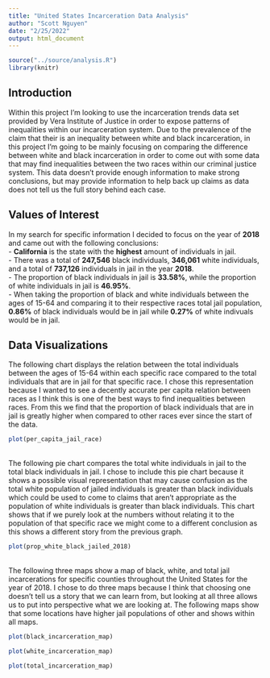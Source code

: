 ```yaml
---
title: "United States Incarceration Data Analysis"
author: "Scott Nguyen"
date: "2/25/2022"
output: html_document
---
```

```r
source("../source/analysis.R")
library(knitr)
```
## Introduction
Within this project I'm looking to use the incarceration trends data set provided by Vera Institute of Justice in order to expose patterns of inequalities within our incarceration system. Due to the prevalence of the claim that their is an inequality between white and black incarceration, in this project I'm going to be mainly focusing on comparing the difference between white and black incarceration in order to come out with some data that may find inequalities between the two races within our criminal justice system. This data doesn't provide enough information to make strong conclusions, but may provide information to help back up claims as data does not tell us the full story behind each case.

## Values of Interest
In my search for specific information I decided to focus on the year of **2018** and came out with the following conclusions:
<br /> - **California** is the state with the **highest** amount of individuals in jail.
<br /> - There was a total of **247,546** black individuals, **346,061** white individuals, and a total of **737,126** individuals in jail in the year **2018**.
<br /> - The proportion of black individuals in jail is **33.58%**, while the proportion of white individuals in jail is **46.95%**.
<br /> - When taking the proportion of black and white individuals between the ages of 15-64 and comparing it to their respective races total jail population, **0.86%** of black individuals would be in jail while **0.27%** of white indivuals would be in jail.

## Data Visualizations
The following chart displays the relation between the total individuals between the ages of 15-64 within each specific race compared to the total individuals that are in jail for that specific race. I chose this representation because I wanted to see a decently accurate per capita relation between races as I think this is one of the best ways to find inequalities between races. From this we find that the proportion of black individuals that are in jail is greatly higher when compared to other races ever since the start of the data.
```r
plot(per_capita_jail_race)
```
<br /> The following pie chart compares the total white individuals in jail to the total black individuals in jail. I chose to include this pie chart because it shows a possible visual representation that may cause confusion as the total white population of jailed individuals is greater than black individuals which could be used to come to claims that aren't appropriate as the population of white individuals is greater than black individuals. This chart shows that if we purely look at the numbers without relating it to the population of that specific race we might come to a different conclusion as this shows a different story from the previous graph.
```r
plot(prop_white_black_jailed_2018)
```
<br /> The following three maps show a map of black, white, and total jail incarcerations for specific counties throughout the United States for the year of 2018. I chose to do three maps because I think that choosing one doesn't tell us a story that we can learn from, but looking at all three allows us to put into perspective what we are looking at. The following maps show that some locations have higher jail populations of other and shows within all maps. <br />
```r
plot(black_incarceration_map)
```
```r
plot(white_incarceration_map)
```
```r
plot(total_incarceration_map)
```
